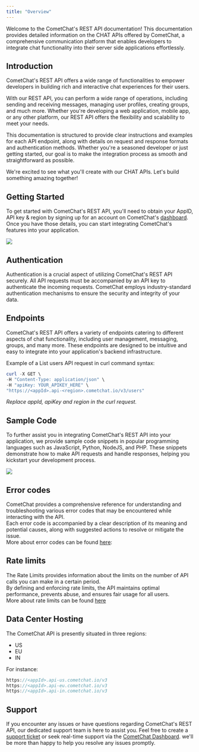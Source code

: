 ```yaml
---
title: "Overview"
---
```


Welcome to the CometChat's REST API documentation! This documentation provides detailed information on the CHAT APIs offered by CometChat, a comprehensive communication platform that enables developers to integrate chat functionality into their server side applications effortlessly.

## Introduction

CometChat's REST API offers a wide range of functionalities to empower developers in building rich and interactive chat experiences for their users.

With our REST API, you can perform a wide range of operations, including sending and receiving messages, managing user profiles, creating groups, and much more. Whether you're developing a web application, mobile app, or any other platform, our REST API offers the flexibility and scalability to meet your needs.

This documentation is structured to provide clear instructions and examples for each API endpoint, along with details on request and response formats and authentication methods. Whether you're a seasoned developer or just getting started, our goal is to make the integration process as smooth and straightforward as possible.

We're excited to see what you'll create with our CHAT APIs. Let's build something amazing together!

## Getting Started

To get started with CometChat's REST API, you'll need to obtain your AppID, API key & region by signing up for an account on CometChat's [dashboard](https://app.cometchat.com/). Once you have those details, you can start integrating CometChat's features into your application.

<Frame>
  <img src="/images/cb897cc3-ddeeda4-cometchat_dashboard_credentials.png" />
</Frame>

## Authentication

Authentication is a crucial aspect of utilizing CometChat's REST API securely. All API requests must be accompanied by an API key to authenticate the incoming requests. CometChat employs industry-standard authentication mechanisms to ensure the security and integrity of your data.

## Endpoints

CometChat's REST API offers a variety of endpoints catering to different aspects of chat functionality, including user management, messaging, groups, and many more. These endpoints are designed to be intuitive and easy to integrate into your application's backend infrastructure.

Example of a List users API request in curl command syntax:

<CodeGroup>

```powershell cURL
curl -X GET \
-H "Content-Type: application/json" \
-H "apiKey: YOUR_APIKEY_HERE" \
"https://<appId>.api-<region>.cometchat.io/v3/users"
```

</CodeGroup>

*Replace appId, apiKey and region in the curl request.*

## Sample Code

To further assist you in integrating CometChat's REST API into your application, we provide sample code snippets in popular programming languages such as JavaScript, Python, NodeJS, and PHP. These snippets demonstrate how to make API requests and handle responses, helping you kickstart your development process.

<Frame>
  <img src="/images/72e46214-2b1ac60-sample_curl.png" />
</Frame>

## Error codes

CometChat provides a comprehensive reference for understanding and troubleshooting various error codes that may be encountered while interacting with the API.\
Each error code is accompanied by a clear description of its meaning and potential causes, along with suggested actions to resolve or mitigate the issue.\
More about error codes can be found [here](/rest-api/constraints-rate-limits-and-errors#errors):

## Rate limits

The Rate Limits provides information about the limits on the number of API calls you can make in a certain period.\
By defining and enforcing rate limits, the API maintains optimal performance, prevents abuse, and ensures fair usage for all users.\
More about rate limits can be found [here](/rest-api/constraints-rate-limits-and-errors#rate-limits)

## Data Center Hosting

The CometChat API is presently situated in three regions:

* US
* EU
* IN

For instance:

```javascript
https://<appId>.api-us.cometchat.io/v3 
https://<appId>.api-eu.cometchat.io/v3
https://<appId>.api-in.cometchat.io/v3
```

## Support

If you encounter any issues or have questions regarding CometChat's REST API, our dedicated support team is here to assist you. Feel free to create a [support ticket](https://help.cometchat.com/hc/en-us/requests/new) or seek real-time support via the [CometChat Dashboard](https://app.cometchat.com/). we'll be more than happy to help you resolve any issues promptly.
